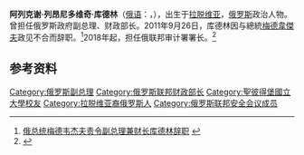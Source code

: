 {{Infobox Officeholder
|name          = 阿列克谢·列昂尼多維奇·库德林<br><small>{{lang|ru|Алексей Леонидович Кудрин}}</small>
|image         = 14-03-2020 Alexei Kudrin.png
|office        = [[俄罗斯财政部长|俄罗斯财政部长]]
|primeminister = [[米哈伊尔·卡西亚诺夫|米哈伊尔·卡西亚诺夫]]<br>[[维克托·赫里斯坚科|维克托·赫里斯坚科]] <small>(代理)</small><br>[[米哈伊尔·弗拉德科夫|米哈伊尔·弗拉德科夫]]<br>[[维克托·祖布科夫|维克托·祖布科夫]]<br>[[弗拉基米尔·普京|弗拉基米尔·普京]]
|term_start    = 2000年5月28日
|term_end      = 2011年9月26日
|predecessor   = [[米哈伊尔·卡西亚诺夫|米哈伊尔·卡西亚诺夫]]
|successor     = [[安顿·谢鲁阿诺夫|安顿·谢鲁阿诺夫]]
|birth_date    = {{birth date and age|1960|10|12|df=y}}
|birth_place   = [[苏联|苏联]][[多别列|多别列]]<br><small>(现[[拉脱维亚|拉脱维亚]])</small>
|death_date    = 
|death_place   = 
|party         = [[无党籍|无党籍]]
|alma_mater    = [[圣彼得堡国立大学|列宁格勒国立大学]]<br>[[俄罗斯科学院|俄罗斯科学院]]
|signature     = Signature of Alexei Kudrin.png
}}
'''阿列克谢·列昂尼多维奇·库德林'''（[[俄语|俄语]]：'''{{lang|ru|Алексей Леонидович Кудрин}}'''，{{bd|1960年|10月12日|}}），出生于[[拉脱维亚|拉脱维亚]]，[[俄罗斯|俄罗斯]]政治人物。曾担任俄罗斯政府副总理、财政部长。2011年9月26日，库德林因与總統[[德米特里·梅德韦杰夫|梅德韋傑夫]]政见不合而辞职。<ref>[http://news.xinhuanet.com/world/2011-09/27/c_122091052.htm 俄总统梅德韦杰夫责令副总理兼财长库德林辞职] {{webarchive|url=https://web.archive.org/web/20110929180739/http://news.xinhuanet.com/world/2011-09/27/c_122091052.htm |date=2011-09-29 }}</ref>2018年起，担任俄联邦审计署署长。<ref>{{cite news |title=俄国家杜马任命库德林为俄联邦审计署署长 |url=http://sputniknews.cn/politics/201805221025460226/ |agency=俄罗斯卫星通讯社}}</ref>

==参考资料==
{{Reflist|2}}

{{Authority control}}
{{DEFAULTSORT: Kudrin, Alexei}}
[[Category:俄罗斯副总理|Category:俄罗斯副总理]]
[[Category:俄罗斯联邦财政部长|Category:俄罗斯联邦财政部长]]
[[Category:聖彼得堡國立大學校友|Category:聖彼得堡國立大學校友]]
[[Category:拉脱维亚裔俄罗斯人|Category:拉脱维亚裔俄罗斯人]]
[[Category:俄罗斯联邦安全会议成员|Category:俄罗斯联邦安全会议成员]]